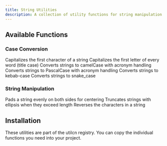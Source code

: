 ```yaml
---
title: String Utilities
description: A collection of utility functions for string manipulation and transformation
---
```


## Available Functions

### Case Conversion

<Cards>
  <Card title="capitalize" href="/docs/strings/capitalize">
    Capitalizes the first character of a string
  </Card>
  <Card title="capitalizeAll" href="/docs/strings/capitalize-all">
    Capitalizes the first letter of every word (title case)
  </Card>
  <Card title="toCamelCase" href="/docs/strings/to-camel-case">
    Converts strings to camelCase with acronym handling
  </Card>
  <Card title="toPascalCase" href="/docs/strings/to-pascal-case">
    Converts strings to PascalCase with acronym handling
  </Card>
  <Card title="toKebabCase" href="/docs/strings/to-kebab-case">
    Converts strings to kebab-case
  </Card>
  <Card title="toSnakeCase" href="/docs/strings/to-snake-case">
    Converts strings to snake_case
  </Card>
</Cards>

### String Manipulation

<Cards>
  <Card title="repeatPad" href="/docs/strings/repeat-pad">
    Pads a string evenly on both sides for centering
  </Card>
  <Card title="truncate" href="/docs/strings/truncate-string">
    Truncates strings with ellipsis when they exceed length
  </Card>
  <Card title="reverseString" href="/docs/strings/reverse-string">
    Reverses the characters in a string
  </Card>
</Cards>

## Installation

These utilities are part of the utilcn registry. You can copy the individual functions you need into your project.
